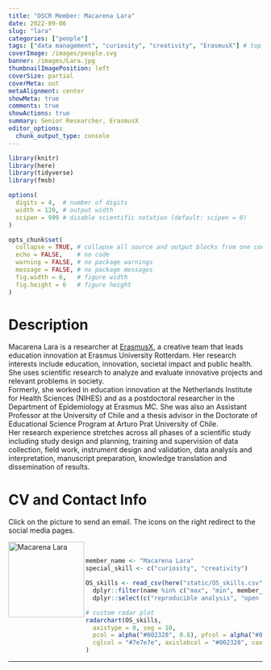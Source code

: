 ```yaml
---
title: "OSCR Member: Macarena Lara"
date: 2022-09-06
slug: "lara"
categories: ["people"]
tags: ["data management", "curiosity", "creativity", "ErasmusX"] # top 3 categories + unique + school
coverImage: /images/people.svg
banner: /images/Lara.jpg
thumbnailImagePosition: left
coverSize: partial
coverMeta: out
metaAlignment: center
showMeta: true
comments: true
showActions: true
summary: Senior Researcher, ErasmusX
editor_options: 
  chunk_output_type: console
---
```


```r

library(knitr)
library(here)
library(tidyverse)
library(fmsb)

options(
  digits = 4,  # number of digits
  width = 120, # output width
  scipen = 999 # disable scientific notation (default: scipen = 0)
)

opts_chunk$set(
  collapse = TRUE, # collapse all source and output blocks from one code chunk into a single block
  echo = FALSE,    # no code
  warning = FALSE, # no package warnings
  message = FALSE, # no package messages
  fig.width = 6,   # figure width
  fig.height = 6   # figure height
)

```

# Description

Macarena Lara is a researcher at [ErasmusX](https://www.erasmusx.io), a creative team that leads education innovation at Erasmus University Rotterdam. Her research interests include education, innovation, societal impact and public health. She uses scientific research to analyze and evaluate innovative projects and relevant problems in society.        
Formerly, she worked in education innovation at the Netherlands Institute for Health Sciences (NIHES) and as a postdoctoral researcher in the Department of Epidemiology at Erasmus MC. She was also an Assistant Professor at the University of Chile and a thesis advisor in the Doctorate of Educational Science Program at Arturo Prat University of Chile.        
Her research experience stretches across all phases of a scientific study including study design and planning, training and supervision of data collection, field work, instrument design and validation, data analysis and interpretation, manuscript preparation, knowledge translation and dissemination of results.
 
# CV and Contact Info

Click on the picture to send an email. The icons on the right redirect to the social media pages.

<!-- EMAIL -->
<p>
  <a href="mailto:macarena.laramolina@eur.nl">
  <img border="0" alt="Macarena Lara" src="/images/Lara.jpg" width="150" height="150" align="left">
  </a>
</p>

<!-- LINKEDIN -->
<p align="center">
  <a href="https://www.linkedin.com/in/macarenalara/" class="fa fa-linkedin fa-2x" style="color:#000000;">
  </a>
</p>

<!-- RESEARCHGATE -->
<p align="center">
  <a href="https://www.researchgate.net/profile/Macarena-Lara-3" class="ai ai-researchgate fa-2x" style="color:#000000;">
  </a>
</p>

<!-- ORCID -->
<p align="center">
  <a href="https://orcid.org/0000-0003-4828-3188" class="ai ai-orcid fa-2x" style="color:#000000;">
  </a>
</p>

<BR>

<!-- # Expertise -->

```r

member_name <- "Macarena Lara"
special_skill <- c("curiosity", "creativity")

OS_skills <- read_csv(here("static/OS_skills.csv")) %>%
  dplyr::filter(name %in% c("max", "min", member_name)) %>%
  dplyr::select(c("reproducible analysis", "open source software", all_of(special_skill), "data management", "open access", "data sharing", "preregistration"))

# custom radar plot
radarchart(OS_skills,
  axistype = 0, seg = 10,
  pcol = alpha("#002328", 0.8), pfcol = alpha("#00B969", 0.6), plwd = 4, centerzero = TRUE, # polygon
  cglcol = "#7e7e7e", axislabcol = "#002328", caxislabels = seq(0, 10, 2), cglwd = 0.8 # grid
)

```

***


